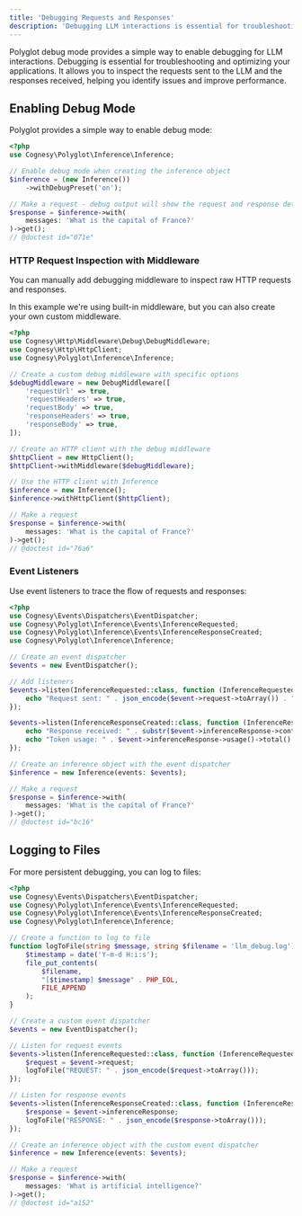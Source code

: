 ```yaml
---
title: 'Debugging Requests and Responses'
description: 'Debugging LLM interactions is essential for troubleshooting and optimizing your applications.'
---
```


Polyglot debug mode provides a simple way to enable debugging for LLM interactions. Debugging is essential for troubleshooting and optimizing your applications. It allows you to inspect the requests sent to the LLM and the responses received, helping you identify issues and improve performance.



## Enabling Debug Mode

Polyglot provides a simple way to enable debug mode:

```php
<?php
use Cognesy\Polyglot\Inference\Inference;

// Enable debug mode when creating the inference object
$inference = (new Inference())
    ->withDebugPreset('on');

// Make a request - debug output will show the request and response details
$response = $inference->with(
    messages: 'What is the capital of France?'
)->get();
// @doctest id="071e"
```




### HTTP Request Inspection with Middleware

You can manually add debugging middleware to inspect raw HTTP requests and responses.

In this example we're using built-in middleware, but you can also create your own custom middleware.

```php
<?php
use Cognesy\Http\Middleware\Debug\DebugMiddleware;
use Cognesy\Http\HttpClient;
use Cognesy\Polyglot\Inference\Inference;

// Create a custom debug middleware with specific options
$debugMiddleware = new DebugMiddleware([
    'requestUrl' => true,
    'requestHeaders' => true,
    'requestBody' => true,
    'responseHeaders' => true,
    'responseBody' => true,
]);

// Create an HTTP client with the debug middleware
$httpClient = new HttpClient();
$httpClient->withMiddleware($debugMiddleware);

// Use the HTTP client with Inference
$inference = new Inference();
$inference->withHttpClient($httpClient);

// Make a request
$response = $inference->with(
    messages: 'What is the capital of France?'
)->get();
// @doctest id="76a6"
```




### Event Listeners

Use event listeners to trace the flow of requests and responses:

```php
<?php
use Cognesy\Events\Dispatchers\EventDispatcher;
use Cognesy\Polyglot\Inference\Events\InferenceRequested;
use Cognesy\Polyglot\Inference\Events\InferenceResponseCreated;
use Cognesy\Polyglot\Inference\Inference;

// Create an event dispatcher
$events = new EventDispatcher();

// Add listeners
$events->listen(InferenceRequested::class, function (InferenceRequested $event) {
    echo "Request sent: " . json_encode($event->request->toArray()) . "\n";
});

$events->listen(InferenceResponseCreated::class, function (InferenceResponseCreated $event) {
    echo "Response received: " . substr($event->inferenceResponse->content(), 0, 50) . "...\n";
    echo "Token usage: " . $event->inferenceResponse->usage()->total() . "\n";
});

// Create an inference object with the event dispatcher
$inference = new Inference(events: $events);

// Make a request
$response = $inference->with(
    messages: 'What is the capital of France?'
)->get();
// @doctest id="bc16"
```






## Logging to Files

For more persistent debugging, you can log to files:

```php
<?php
use Cognesy\Events\Dispatchers\EventDispatcher;
use Cognesy\Polyglot\Inference\Events\InferenceRequested;
use Cognesy\Polyglot\Inference\Events\InferenceResponseCreated;
use Cognesy\Polyglot\Inference\Inference;

// Create a function to log to file
function logToFile(string $message, string $filename = 'llm_debug.log'): void {
    $timestamp = date('Y-m-d H:i:s');
    file_put_contents(
        $filename,
        "[$timestamp] $message" . PHP_EOL,
        FILE_APPEND
    );
}

// Create a custom event dispatcher
$events = new EventDispatcher();

// Listen for request events
$events->listen(InferenceRequested::class, function (InferenceRequested $event) {
    $request = $event->request;
    logToFile("REQUEST: " . json_encode($request->toArray()));
});

// Listen for response events
$events->listen(InferenceResponseCreated::class, function (InferenceResponseCreated $event) {
    $response = $event->inferenceResponse;
    logToFile("RESPONSE: " . json_encode($response->toArray()));
});

// Create an inference object with the custom event dispatcher
$inference = new Inference(events: $events);

// Make a request
$response = $inference->with(
    messages: 'What is artificial intelligence?'
)->get();
// @doctest id="a152"
```
